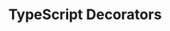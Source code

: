 ---
id: "ts_tf_hard_018"
questionType: "TRUE_FALSE"
title: "TypeScript Decorators"
statement: "Decorators are enabled by default in TypeScript."
difficulty: "HARD"
category: "Type Script"
correctAnswer: false
explanation: "You must enable 'experimentalDecorators' in tsconfig.json."
---
